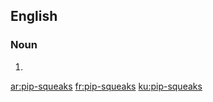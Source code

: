 ==English==

===Noun===
{{head|en|plural}}

# {{plural of|pip-squeak|lang=en}}

[[ar:pip-squeaks]]
[[fr:pip-squeaks]]
[[ku:pip-squeaks]]